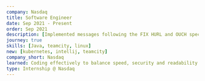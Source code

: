 ---
company: Nasdaq
title: Software Engineer
date: Sep 2021 - Present
order: Sep 2021
description: [Implemented messages following the FIX HURL and OUCH specifications for Financial Market Data, Debugged and resolved Docker deployment configuration issues orchestrated via Docker-Compose and Kubernetes, Worked on multi matching engine; receiving incoming buy and sell orders and placing them on the market orderbooks, Implemented a new REST API gateway service for order management]
journey: true
skills: [Java, teamcity, linux]
new: [kubernetes, intellij, teamcity]
company_short: Nasdaq
learned: Coding effectively to balance speed, security and readability in a massively complex system. Configuring deployment issues across services orchestrated with docker-compose.
type: Internship @ Nasdaq
---
